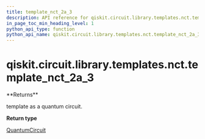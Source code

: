 ```yaml
---
title: template_nct_2a_3
description: API reference for qiskit.circuit.library.templates.nct.template_nct_2a_3
in_page_toc_min_heading_level: 1
python_api_type: function
python_api_name: qiskit.circuit.library.templates.nct.template_nct_2a_3
---
```


# qiskit.circuit.library.templates.nct.template\_nct\_2a\_3

<Function id="qiskit.circuit.library.templates.nct.template_nct_2a_3" name="template_nct_2a_3" isDedicatedPage={true} github="https://github.com/qiskit/qiskit/tree/stable/0.22/qiskit/circuit/library/templates/nct/template_nct_2a_3.py" signature="template_nct_2a_3()">
  **Returns**

  template as a quantum circuit.

  **Return type**

  [QuantumCircuit](qiskit.circuit.QuantumCircuit "qiskit.circuit.QuantumCircuit")
</Function>


